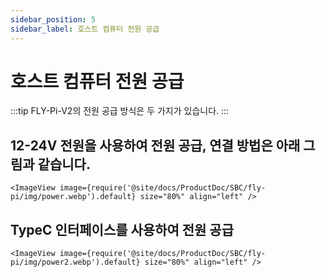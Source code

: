 ```yaml
---
sidebar_position: 5
sidebar_label: 호스트 컴퓨터 전원 공급
---
```




# 호스트 컴퓨터 전원 공급

:::tip
FLY-Pi-V2의 전원 공급 방식은 두 가지가 있습니다.
:::

## 12-24V 전원을 사용하여 전원 공급, 연결 방법은 아래 그림과 같습니다.

    <ImageView image={require('@site/docs/ProductDoc/SBC/fly-pi/img/power.webp').default} size="80%" align="left" />


## TypeC 인터페이스를 사용하여 전원 공급

    <ImageView image={require('@site/docs/ProductDoc/SBC/fly-pi/img/power2.webp').default} size="80%" align="left" />